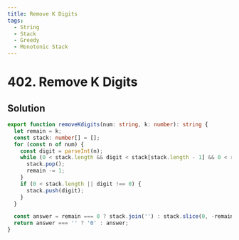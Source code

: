 ```yaml
---
title: Remove K Digits
tags:
  - String
  - Stack
  - Greedy
  - Monotonic Stack
---
```


# 402. Remove K Digits

<Badges>
  <LevelBadge level="medium" />
  <TopicBadge name="String" slug="string" />
  <TopicBadge name="Stack" slug="stack" />
  <TopicBadge name="Greedy" slug="greedy" />
  <TopicBadge name="Monotonic Stack" slug="monotonic-stack" />
</Badges>

## Solution

```typescript filename="solution.ts" copy
export function removeKdigits(num: string, k: number): string {
  let remain = k;
  const stack: number[] = [];
  for (const n of num) {
    const digit = parseInt(n);
    while (0 < stack.length && digit < stack[stack.length - 1] && 0 < remain) {
      stack.pop();
      remain -= 1;
    }
    if (0 < stack.length || digit !== 0) {
      stack.push(digit);
    }
  }

  const answer = remain === 0 ? stack.join('') : stack.slice(0, -remain).join('');
  return answer === '' ? '0' : answer;
}
```

<ProblemLink
  codingSite="leetcode"
  href="https://leetcode.com/problems/remove-k-digits"
  title="Remove K Digits"
/>
